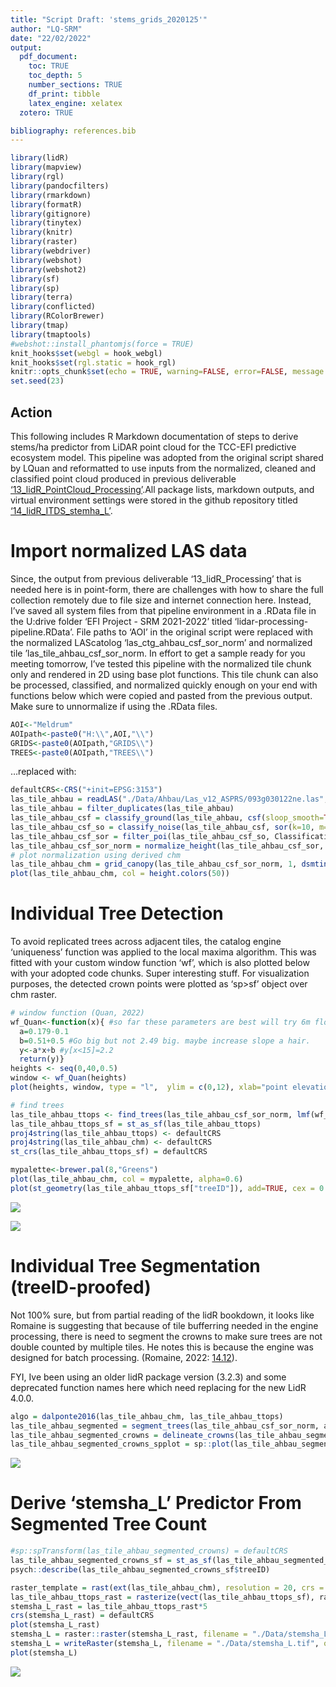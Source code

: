 ```yaml
---
title: "Script Draft: 'stems_grids_2020125'"
author: "LQ-SRM"
date: "22/02/2022"
output: 
  pdf_document:
    toc: TRUE
    toc_depth: 5
    number_sections: TRUE
    df_print: tibble
    latex_engine: xelatex
  zotero: TRUE

bibliography: references.bib
---
```


```r
library(lidR)
library(mapview)
library(rgl)
library(pandocfilters)
library(rmarkdown)
library(formatR)
library(gitignore)
library(tinytex)
library(knitr)
library(raster)
library(webdriver)
library(webshot)
library(webshot2)
library(sf)
library(sp)
library(terra)
library(conflicted)
library(RColorBrewer)
library(tmap)
library(tmaptools)
#webshot::install_phantomjs(force = TRUE)
knit_hooks$set(webgl = hook_webgl)
knit_hooks$set(rgl.static = hook_rgl)
knitr::opts_chunk$set(echo = TRUE, warning=FALSE, error=FALSE, message = FALSE)
set.seed(23)
```

## Action {.unnumbered}

This following includes R Markdown documentation of steps to derive stems/ha predictor from LiDAR point cloud for the TCC-EFI predictive ecosystem model. This pipeline was adopted from the original script shared by LQuan and reformatted to use inputs from the normalized, cleaned and classified point cloud produced in previous deliverable ['13_lidR_PointCloud_Processing'](https://github.com/seamusrobertmurphy/13_lidR_PointCloud_Processing.git).All package lists, markdown outputs, and virtual environment settings were stored in the github repository titled ['14_lidR_ITDS_stemha_L'](https://github.com/seamusrobertmurphy/14_lidR_ITDS_stemsha_L.git).

# Import normalized LAS data

Since, the output from previous deliverable '13_lidR_Processing' that is needed here is in point-form, there are challenges with how to share the full collection remotely due to file size and internet connection here. Instead, I've saved all system files from that pipeline environment in a .RData file in the U:drive folder 'EFI Project - SRM 2021-2022' titled 'lidar-processing-pipeline.RData'. File paths to 'AOI' in the original script were replaced with the normalized LAScatolog 'las_ctg_ahbau_csf_sor_norm' and normalized tile 'las_tile_ahbau_csf_sor_norm. In effort to get a sample ready for you meeting tomorrow, I've tested this pipeline with the normalized tile chunk only and rendered in 2D using base plot functions. This tile chunk can also be processed, classified, and normalized quickly enough on your end with functions below which were copied and pasted from the previous output. Make sure to unnormalize if using the .RData files.

```r
AOI<-"Meldrum"
AOIpath<-paste0("H:\\",AOI,"\\")
GRIDS<-paste0(AOIpath,"GRIDS\\")
TREES<-paste0(AOIpath,"TREES\\")
```

...replaced with:

```r
defaultCRS<-CRS("+init=EPSG:3153")
las_tile_ahbau = readLAS("./Data/Ahbau/Las_v12_ASPRS/093g030122ne.las", select = 'xyzr')
las_tile_ahbau = filter_duplicates(las_tile_ahbau)
las_tile_ahbau_csf = classify_ground(las_tile_ahbau, csf(sloop_smooth=TRUE, 0.5, 1))
las_tile_ahbau_csf_so = classify_noise(las_tile_ahbau_csf, sor(k=10, m=3))
las_tile_ahbau_csf_sor = filter_poi(las_tile_ahbau_csf_so, Classification != LASNOISE)
las_tile_ahbau_csf_sor_norm = normalize_height(las_tile_ahbau_csf_sor, knnidw())
# plot normalization using derived chm
las_tile_ahbau_chm = grid_canopy(las_tile_ahbau_csf_sor_norm, 1, dsmtin(8))
plot(las_tile_ahbau_chm, col = height.colors(50))
```

# Individual Tree Detection

To avoid replicated trees across adjacent tiles, the catalog engine 'uniqueness' function was applied to the local maxima algorithm. This was fitted with your custom window function 'wf', which is also plotted below with your adopted code chunks. Super interesting stuff. For visualization purposes, the detected crown points were plotted as 'sp>sf' object over chm raster.

```r
# window function (Quan, 2022)
wf_Quan<-function(x){ #so far these parameters are best will try 6m floor. 
  a=0.179-0.1
  b=0.51+0.5 #Go big but not 2.49 big. maybe increase slope a hair.
  y<-a*x+b #y[x<15]=2.2
  return(y)}
heights <- seq(0,40,0.5)
window <- wf_Quan(heights)
plot(heights, window, type = "l",  ylim = c(0,12), xlab="point elevation (m)", ylab="window diameter (m)")

# find trees
las_tile_ahbau_ttops <- find_trees(las_tile_ahbau_csf_sor_norm, lmf(wf_Quan), uniqueness = "bitmerge")
las_tile_ahbau_ttops_sf = st_as_sf(las_tile_ahbau_ttops)
proj4string(las_tile_ahbau_ttops) <- defaultCRS
proj4string(las_tile_ahbau_chm) <- defaultCRS
st_crs(las_tile_ahbau_ttops_sf) = defaultCRS

mypalette<-brewer.pal(8,"Greens")
plot(las_tile_ahbau_chm, col = mypalette, alpha=0.6)
plot(st_geometry(las_tile_ahbau_ttops_sf["treeID"]), add=TRUE, cex = 0.001, pch=19, col = 'red', alpha=0.8)
```

![](Data/treeI.png)

![](Data/windowFunction_Quan2022.png)

# Individual Tree Segmentation (treeID-proofed)

Not 100% sure, but from partial reading of the lidR bookdown, it looks like Romaine is suggesting that because of tile bufferring needed in the engine processing, there is need to segment the crowns to make sure trees are not double counted by multiple tiles. He notes this is because the engine was designed for batch processing. (Romaine, 2022: [14.12](https://r-lidar.github.io/lidRbook/engine.html#engine-its)).

FYI, Ive been using an older lidR package version (3.2.3) and some deprecated function names here which need replacing for the new LidR 4.0.0.

```r
algo = dalponte2016(las_tile_ahbau_chm, las_tile_ahbau_ttops)
las_tile_ahbau_segmented = segment_trees(las_tile_ahbau_csf_sor_norm, algo)
las_tile_ahbau_segmented_crowns = delineate_crowns(las_tile_ahbau_segmented, type = 'convex')
las_tile_ahbau_segmented_crowns_spplot = sp::plot(las_tile_ahbau_segmented_crowns, cex=0.000001, axes = TRUE, alpha=0.1)
```

![](Data/treeTops_crowns_spPolygons.png)

# Derive 'stemsha_L' Predictor From Segmented Tree Count

```r
#sp::spTransform(las_tile_ahbau_segmented_crowns) = defaultCRS
las_tile_ahbau_segmented_crowns_sf = st_as_sf(las_tile_ahbau_segmented_crowns, coords = c("XTOP", "YTOP"), st_crs=defaultCRS)
psych::describe(las_tile_ahbau_segmented_crowns_sf$treeID)

raster_template = rast(ext(las_tile_ahbau_chm), resolution = 20, crs = st_crs(las_tile_ahbau_chm)$wkt)
las_tile_ahbau_ttops_rast = rasterize(vect(las_tile_ahbau_ttops_sf), raster_template, fun = sum, touches = TRUE)
stemsha_L_rast = las_tile_ahbau_ttops_rast*5
crs(stemsha_L_rast) = defaultCRS
plot(stemsha_L_rast)
stemsha_L = raster::raster(stemsha_L_rast, filename = "./Data/stemsha_L.tif")
stemsha_L = writeRaster(stemsha_L, filename = "./Data/stemsha_L.tif", overwrite=TRUE)
plot(stemsha_L)
```

![](Data/stemsha_L_raster.png)
